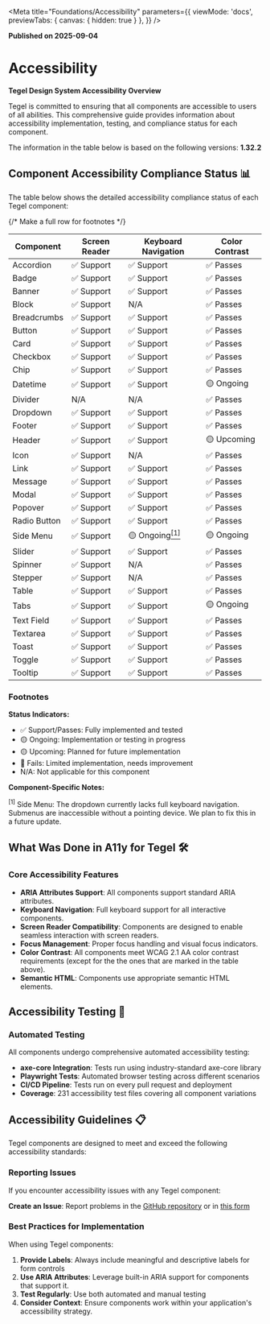 
<Meta 
  title="Foundations/Accessibility" 
  parameters={{
    viewMode: 'docs',
    previewTabs: { canvas: { hidden: true } },
  }}
/>


**Published on 2025-09-04**

# Accessibility

<div style={{
  marginTop: '48px',
  marginBottom: '48px',
  borderRadius: '8px',
}}>

**Tegel Design System Accessibility Overview**

Tegel is committed to ensuring that all components are accessible to users of all abilities. This comprehensive guide provides information about accessibility implementation, testing, and compliance status for each component.

</div>

<div style={{
  border: '1px solid #fff3cd',
  borderRadius: '8px',
  paddingLeft: '12px',
  paddingRight: '12px',
  paddingTop: '0px',
  paddingBottom: '0px',
  marginBottom: '48px',
  backgroundColor: '#fff3cd',
  borderLeft: '8px solid rgba(241, 194, 27, 1)'
}}>

The information in the table below is based on the following versions: **1.32.2**

</div>

## Component Accessibility Compliance Status 📊

<div style={{
  borderRadius: '8px',
  marginTop: '48px',
  marginBottom: '48px',
  backgroundColor: '#ffffff'
}}>

The table below shows the detailed accessibility compliance status of each Tegel component:

<table style={{
  width: '100%',
  borderCollapse: 'collapse',
  marginTop: '16px'
}}>
  <thead>
    <tr style={{ backgroundColor: '#f8f9fa' }}>
      <th style={{ padding: '12px', textAlign: 'left', borderBottom: '2px solid #dee2e6' }}>Component</th>
      <th style={{ padding: '12px', textAlign: 'left', borderBottom: '2px solid #dee2e6' }}>Screen Reader</th>
      <th style={{ padding: '12px', textAlign: 'left', borderBottom: '2px solid #dee2e6' }}>Keyboard Navigation</th>
      <th style={{ padding: '12px', textAlign: 'left', borderBottom: '2px solid #dee2e6' }}>Color Contrast</th>
    </tr>
  </thead>
  <tbody style={{ fontSize: '12px' }}>
    <tr style={{ borderBottom: '1px solid #dee2e6' }}>
      <td style={{ padding: '12px', fontWeight: '500' }}>Accordion</td>
      <td style={{ padding: '12px' }}>✅ Support</td>
      <td style={{ padding: '12px' }}>✅ Support</td>
      <td style={{ padding: '12px' }}>✅ Passes</td>
    </tr>
    <tr style={{ borderBottom: '1px solid #dee2e6' }}>
      <td style={{ padding: '12px', fontWeight: '500' }}>Badge</td>
      <td style={{ padding: '12px' }}>✅ Support</td>
      <td style={{ padding: '12px' }}>✅ Support</td>
      <td style={{ padding: '12px' }}>✅ Passes</td>
    </tr>
    <tr style={{ borderBottom: '1px solid #dee2e6' }}>
      <td style={{ padding: '12px', fontWeight: '500' }}>Banner</td>
      <td style={{ padding: '12px' }}>✅ Support</td>
      <td style={{ padding: '12px' }}>✅ Support</td>
      <td style={{ padding: '12px' }}>✅ Passes</td>
    </tr>
    <tr style={{ borderBottom: '1px solid #dee2e6' }}>
      <td style={{ padding: '12px', fontWeight: '500' }}>Block</td>
      <td style={{ padding: '12px' }}>✅ Support</td>
      <td style={{ padding: '12px' }}>N/A</td>
      <td style={{ padding: '12px' }}>✅ Passes</td>
    </tr>
    <tr style={{ borderBottom: '1px solid #dee2e6' }}>
      <td style={{ padding: '12px', fontWeight: '500' }}>Breadcrumbs</td>
      <td style={{ padding: '12px' }}>✅ Support</td>
      <td style={{ padding: '12px' }}>✅ Support</td>
      <td style={{ padding: '12px' }}>✅ Passes</td>
    </tr>
    <tr style={{ borderBottom: '1px solid #dee2e6' }}>
      <td style={{ padding: '12px', fontWeight: '500' }}>Button</td>
      <td style={{ padding: '12px' }}>✅ Support</td>
      <td style={{ padding: '12px' }}>✅ Support</td>
      <td style={{ padding: '12px' }}>✅ Passes</td>
    </tr>
    <tr style={{ borderBottom: '1px solid #dee2e6' }}>
      <td style={{ padding: '12px', fontWeight: '500' }}>Card</td>
      <td style={{ padding: '12px' }}>✅ Support</td>
      <td style={{ padding: '12px' }}>✅ Support</td>
      <td style={{ padding: '12px' }}>✅ Passes</td>
    </tr>
    <tr style={{ borderBottom: '1px solid #dee2e6' }}>
      <td style={{ padding: '12px', fontWeight: '500' }}>Checkbox</td>
      <td style={{ padding: '12px' }}>✅ Support</td>
      <td style={{ padding: '12px' }}>✅ Support</td>
      <td style={{ padding: '12px' }}>✅ Passes</td>
    </tr>
    <tr style={{ borderBottom: '1px solid #dee2e6' }}>
      <td style={{ padding: '12px', fontWeight: '500' }}>Chip</td>
      <td style={{ padding: '12px' }}>✅ Support</td>
      <td style={{ padding: '12px' }}>✅ Support</td>
      <td style={{ padding: '12px' }}>✅ Passes</td>
    </tr>
    <tr style={{ borderBottom: '1px solid #dee2e6' }}>
      <td style={{ padding: '12px', fontWeight: '500' }}>Datetime</td>
      <td style={{ padding: '12px' }}>✅ Support</td>
      <td style={{ padding: '12px' }}>✅ Support</td>
      <td style={{ padding: '12px' }}>🟡 Ongoing</td>
    </tr>
    <tr style={{ borderBottom: '1px solid #dee2e6' }}>
      <td style={{ padding: '12px', fontWeight: '500' }}>Divider</td>
      <td style={{ padding: '12px' }}>N/A</td>
      <td style={{ padding: '12px' }}>N/A</td>
      <td style={{ padding: '12px' }}>✅ Passes</td>
    </tr>
    <tr style={{ borderBottom: '1px solid #dee2e6' }}>
      <td style={{ padding: '12px', fontWeight: '500' }}>Dropdown</td>
      <td style={{ padding: '12px' }}>✅ Support</td>
      <td style={{ padding: '12px' }}>✅ Support</td>
      <td style={{ padding: '12px' }}>✅ Passes</td>
    </tr>
    <tr style={{ borderBottom: '1px solid #dee2e6' }}>
      <td style={{ padding: '12px', fontWeight: '500' }}>Footer</td>
      <td style={{ padding: '12px' }}>✅ Support</td>
      <td style={{ padding: '12px' }}>✅ Support</td>
      <td style={{ padding: '12px' }}>✅ Passes</td>
    </tr>
    <tr style={{ borderBottom: '1px solid #dee2e6' }}>
      <td style={{ padding: '12px', fontWeight: '500' }}>Header</td>
      <td style={{ padding: '12px' }}>✅ Support</td>
      <td style={{ padding: '12px' }}>✅ Support</td>
      <td style={{ padding: '12px' }}>🟡 Upcoming</td>
    </tr>
    <tr style={{ borderBottom: '1px solid #dee2e6' }}>
      <td style={{ padding: '12px', fontWeight: '500' }}>Icon</td>
      <td style={{ padding: '12px' }}>✅ Support</td>
      <td style={{ padding: '12px' }}>N/A</td>
      <td style={{ padding: '12px' }}>✅ Passes</td>
    </tr>
    <tr style={{ borderBottom: '1px solid #dee2e6' }}>
      <td style={{ padding: '12px', fontWeight: '500' }}>Link</td>
      <td style={{ padding: '12px' }}>✅ Support</td>
      <td style={{ padding: '12px' }}>✅ Support</td>
      <td style={{ padding: '12px' }}>✅ Passes</td>
    </tr>
    <tr style={{ borderBottom: '1px solid #dee2e6' }}>
      <td style={{ padding: '12px', fontWeight: '500' }}>Message</td>
      <td style={{ padding: '12px' }}>✅ Support</td>
      <td style={{ padding: '12px' }}>✅ Support</td>
      <td style={{ padding: '12px' }}>✅ Passes</td>
    </tr>
    <tr style={{ borderBottom: '1px solid #dee2e6' }}>
      <td style={{ padding: '12px', fontWeight: '500' }}>Modal</td>
      <td style={{ padding: '12px' }}>✅ Support</td>
      <td style={{ padding: '12px' }}>✅ Support</td>
      <td style={{ padding: '12px' }}>✅ Passes</td>
    </tr>
    <tr style={{ borderBottom: '1px solid #dee2e6' }}>
      <td style={{ padding: '12px', fontWeight: '500' }}>Popover</td>
      <td style={{ padding: '12px' }}>✅ Support</td>
      <td style={{ padding: '12px' }}>✅ Support</td>
      <td style={{ padding: '12px' }}>✅ Passes</td>   
    </tr>
    <tr style={{ borderBottom: '1px solid #dee2e6' }}>
      <td style={{ padding: '12px', fontWeight: '500' }}>Radio Button</td>
      <td style={{ padding: '12px' }}>✅ Support</td>
      <td style={{ padding: '12px' }}>✅ Support</td>
      <td style={{ padding: '12px' }}>✅ Passes</td>
    </tr>
    <tr style={{ borderBottom: '1px solid #dee2e6' }}>
      <td style={{ padding: '12px', fontWeight: '500' }}>Side Menu</td>
      <td style={{ padding: '12px' }}>✅ Support</td>
      <td style={{ padding: '12px' }}>🟡 Ongoing<a href="#footnote-1" style={{ textDecoration: 'none', color: 'inherit' }}><sup>[1]</sup></a></td>
      <td style={{ padding: '12px' }}>🟡 Ongoing</td>
    </tr>
    <tr style={{ borderBottom: '1px solid #dee2e6' }}>
      <td style={{ padding: '12px', fontWeight: '500' }}>Slider</td>
      <td style={{ padding: '12px' }}>✅ Support</td>
      <td style={{ padding: '12px' }}>✅ Support</td>
      <td style={{ padding: '12px' }}>✅ Passes</td>
    </tr>
    <tr style={{ borderBottom: '1px solid #dee2e6' }}>
      <td style={{ padding: '12px', fontWeight: '500' }}>Spinner</td>
      <td style={{ padding: '12px' }}>✅ Support</td>
      <td style={{ padding: '12px' }}>N/A</td>
      <td style={{ padding: '12px' }}>✅ Passes</td>
    </tr>
    <tr style={{ borderBottom: '1px solid #dee2e6' }}>
      <td style={{ padding: '12px', fontWeight: '500' }}>Stepper</td>
      <td style={{ padding: '12px' }}>✅ Support</td>
      <td style={{ padding: '12px' }}>N/A</td>
      <td style={{ padding: '12px' }}>✅ Passes</td>
    </tr>
    <tr style={{ borderBottom: '1px solid #dee2e6' }}>
      <td style={{ padding: '12px', fontWeight: '500' }}>Table</td>
      <td style={{ padding: '12px' }}>✅ Support</td>
      <td style={{ padding: '12px' }}>✅ Support</td>
      <td style={{ padding: '12px' }}>✅ Passes</td>
    </tr>
    <tr style={{ borderBottom: '1px solid #dee2e6' }}>
      <td style={{ padding: '12px', fontWeight: '500' }}>Tabs</td>
      <td style={{ padding: '12px' }}>✅ Support</td>
      <td style={{ padding: '12px' }}>✅  Support</td>
      <td style={{ padding: '12px' }}>🟡 Ongoing</td>
    </tr>
    <tr style={{ borderBottom: '1px solid #dee2e6' }}>
      <td style={{ padding: '12px', fontWeight: '500' }}>Text Field</td>
      <td style={{ padding: '12px' }}>✅ Support</td>
      <td style={{ padding: '12px' }}>✅ Support</td>
      <td style={{ padding: '12px' }}>✅ Passes</td>
    </tr>
    <tr style={{ borderBottom: '1px solid #dee2e6' }}>
      <td style={{ padding: '12px', fontWeight: '500' }}>Textarea</td>
      <td style={{ padding: '12px' }}>✅ Support</td>
      <td style={{ padding: '12px' }}>✅ Support</td>
      <td style={{ padding: '12px' }}>✅ Passes</td>
    </tr>
    <tr style={{ borderBottom: '1px solid #dee2e6' }}>
      <td style={{ padding: '12px', fontWeight: '500' }}>Toast</td>
      <td style={{ padding: '12px' }}>✅ Support</td>
      <td style={{ padding: '12px' }}>✅ Support</td>
      <td style={{ padding: '12px' }}>✅ Passes</td>
    </tr>
    <tr style={{ borderBottom: '1px solid #dee2e6' }}>
      <td style={{ padding: '12px', fontWeight: '500' }}>Toggle</td>
      <td style={{ padding: '12px' }}>✅ Support</td>
      <td style={{ padding: '12px' }}>✅ Support</td>
      <td style={{ padding: '12px' }}>✅ Passes</td>  
    </tr>
    <tr>
      <td style={{ padding: '12px', fontWeight: '500' }}>Tooltip</td>
      <td style={{ padding: '12px' }}>✅ Support</td>
      <td style={{ padding: '12px' }}>✅ Support</td>
      <td style={{ padding: '12px' }}>✅ Passes</td>
    </tr>
    {/* Make a full row for footnotes */}
  </tbody>
</table>

<div style={{
  marginTop: '24px',
  padding: '16px',
  backgroundColor: '#f8f9fa',
  borderRadius: '8px',
  fontSize: '14px'
}}>

### Footnotes

**Status Indicators:**
- ✅ Support/Passes: Fully implemented and tested
- 🟡 Ongoing: Implementation or testing in progress
- 🟡 Upcoming: Planned for future implementation
- 🔴 Fails: Limited implementation, needs improvement
- N/A: Not applicable for this component

**Component-Specific Notes:**
<div id="footnote-1" style={{ marginBottom: '8px' }}><sup>[1]</sup> Side Menu: The dropdown currently lacks full keyboard navigation. Submenus are inaccessible without a pointing device. We plan to fix this in a future update.</div>

</div>

</div>

## What Was Done in A11y for Tegel 🛠️

<div style={{
  border: '1px solid #d1ecf1',
  borderRadius: '8px',
  padding: '20px',
  marginTop: '48px',
  marginBottom: '48px',
  backgroundColor: '#d1ecf1'
}}>

### Core Accessibility Features
- **ARIA Attributes Support**: All components support standard ARIA attributes.
- **Keyboard Navigation**: Full keyboard support for all interactive components.
- **Screen Reader Compatibility**: Components are designed to enable seamless interaction with screen readers.
- **Focus Management**: Proper focus handling and visual focus indicators.
- **Color Contrast**: All components meet WCAG 2.1 AA color contrast requirements (except for the the ones that are marked in the table above).
- **Semantic HTML**: Components use appropriate semantic HTML elements.

</div>

## Accessibility Testing 🧪

<div style={{
  border: '1px solid #d4edda',
  borderRadius: '8px',
  padding: '20px',
  marginTop: '48px',
  marginBottom: '48px',
  backgroundColor: '#d4edda'
}}>

### Automated Testing
All components undergo comprehensive automated accessibility testing:

- **axe-core Integration**: Tests run using industry-standard axe-core library
- **Playwright Tests**: Automated browser testing across different scenarios
- **CI/CD Pipeline**: Tests run on every pull request and deployment
- **Coverage**: 231 accessibility test files covering all component variations

</div>

## Accessibility Guidelines 📋

<div style={{
  borderRadius: '8px',
  marginBottom: '20px',
  backgroundColor: '#ffffff'
}}>

Tegel components are designed to meet and exceed the following accessibility standards:

### Reporting Issues
If you encounter accessibility issues with any Tegel component:

**Create an Issue**: Report problems in the [GitHub repository](https://github.com/scania-digital-design-system/tegel/issues) or in [this form](https://forms.office.com/e/KxfvDyFTWD)

### Best Practices for Implementation
When using Tegel components:

1. **Provide Labels**: Always include meaningful and descriptive labels for form controls
2. **Use ARIA Attributes**: Leverage built-in ARIA support for components that support it.
3. **Test Regularly**: Use both automated and manual testing
4. **Consider Context**: Ensure components work within your application's accessibility strategy.

</div>
